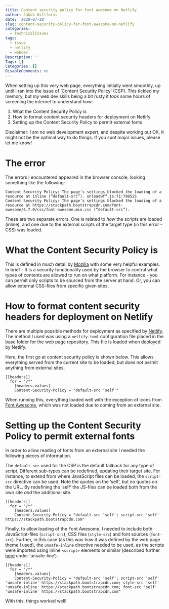 ```yaml
---
title: Content security policy for font awesome on Netlify
author: Jakob Willforss
date: '2020-07-28'
slug: content-security-policy-for-font-awesome-on-netlify
categories:
  - TechnicalIssues
tags:
  - issue
  - netlify
  - webdev
Description: ''
Tags: []
Categories: []
DisableComments: no
---
```


When setting up this very web page, everything initially went smoothly, up until I ran into the issue of 'Content Security Policy' (CSP). This tickled my memory, but my web dev skills being a bit rusty it took some hours of screening the internet to understand how:

1. What the Content Security Policy is
2. How to format content security headers for deployment on Netlify
3. Setting up the Content Security Policy to permit external fonts

Disclaimer: I am no web development expert, and despite working out OK, it might not be the optimal way to do things. If you spot major issues, please let me know!

# The error

The errors I encountered appeared in the browser console, looking something like the following:

```
Content Security Policy: The page’s settings blocked the loading of a resource at inline (“default-src”). onloadwff.js:71:798525
Content Security Policy: The page’s settings blocked the loading of a resource at https://stackpath.bootstrapcdn.com/font-awesome/4.7.0/css/font-awesome.min.css (“default-src”).
```

These are two separate errors. One is related to *how* the scripts are loaded (inline), and one due to the external scripts of the target type (in this error - CSS) was loaded.

# What the Content Security Policy is

This is defined in much detail by [Mozilla](https://developer.mozilla.org/en-US/docs/Web/HTTP/CSP) with some very helpful examples. In brief - It is a security functionality used by the browser to control what types of contents are allowed to run on what platform. For instance - you can permit only scripts to be sourced from the server at hand. Or, you can allow external CSS-files from specific given sites.

# How to format content security headers for deployment on Netlify

There are multiple possible methods for deployment as specified by [Netlify](https://docs.netlify.com/routing/headers/#syntax-for-the-headers-file). The method I used was using a `netlify.toml` configuration file placed in the base folder for the web page repository. This file is loaded when deployed by Netlify.

Here, the first go at content security policy is shown below. This allows everything served from the current site to be loaded, but does not permit anything from external sites.

```
[[headers]]
  for = "/*"
    [headers.values]
    Content-Security-Policy = "default-src 'self'"
```

When running this, everything loaded well with the exception of icons from [Font Awesome](https://fontawesome.com), which was not loaded due to coming from an external site.

# Setting up the Content Security Policy to permit external fonts

In order to allow reading of fonts from an external site I needed the following pieces of information.

The `default-src` used for the CSP is the default fallback for any type of script. Different sub-types can be redefined, updating their target site. For instance, to extend from where JavaScript files can be loaded, the `script-src` directive can be used. Note the quotes on the 'self', but no quotes on the URL. By redefining the 'self' the JS-files can be loaded both from the own site *and* the additional site.

```
[[headers]]
  for = "/*"
    [headers.values]
    Content-Security-Policy = "default-src 'self'; script-src 'self' https://stackpath.bootstrapcdn.com"
```

Finally, to allow loading of the Font Awesome, I needed to include both JavaScript-files (`script-src`), CSS files (`style-src`) and font sources (`font-src`). Further, in this case (as this was how it was defined by the web page theme I used), the `unsafe-inline` directive needed to be used, as the scripts were imported using inline `<script>` elements or similar (described further [here](https://developer.mozilla.org/en-US/docs/Web/HTTP/Headers/Content-Security-Policy/script-src) under 'unsafe-line').

```
[[headers]]
  for = "/*"
    [headers.values]
    Content-Security-Policy = "default-src 'self'; script-src 'self' 'unsafe-inline' https://stackpath.bootstrapcdn.com; style-src 'self' 'unsafe-inline' https://stackpath.bootstrapcdn.com; font-src 'self' 'unsafe-inline' https://stackpath.bootstrapcdn.com"
```

With this, things worked well!